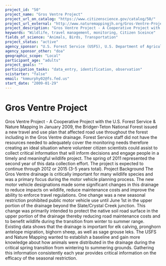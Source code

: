 ```yaml
---
project_id: "50"
project_name: "Gros Ventre Project"
project_url_on_catalog: "https://www.citizenscience.gov/catalog/50/"
project_url_external: "http://www.naturemappingjh.org/Gros-Ventre-Project.aspx"
project_description: "Gros Ventre Project - A Cooperative Project with the U.S. Forest Service &amp; Nature Mapping In January 2009, the Bridger-Teton National Forest issued a new travel and use plan that affected road use throughout the forest including in the Gros Ventre drainage. Forest Service staff did not have the resources needed to adequately cover the monitoring needs therefore creating an ideal situation where volunteer citizen scientists could assist to collect critical information that will inform decisions and engage people in a timely and meaningful wildlife project. The spring of 2011 represented the second year of this data collection effort. The project is expected to continue through 2012 or 2015 (3-5 years total). Project Background The Gros Ventre drainage is critically important for many wildlife species and was a primary focus during the motor vehicle planning process. The new motor vehicle designations made some significant changes in this drainage to reduce impacts on wildlife, reduce maintenance costs and improve the ability to enforce travel regulations.  One change was a new seasonal restriction prohibited public motor vehicle use until June 1st in the upper portion of the drainage beyond the Slate/Crystal Creek junction. This change was primarily intended to protect the native soil road surface in the upper portion of the drainage thereby reducing road maintenance costs and to benefit wildlife during the transition from winter to summer range. Existing data shows that the drainage is important for elk calving, pronghorn antelope migration, bighorn sheep, as well as sage grouse leks. The USFS and Nature Mapping wanted to establish a baseline and gain more knowledge about how animals were distributed in the drainage during the critical spring transition from wintering to summering grounds. Gathering this information consistently each year provides critical information on the efficacy of the seasonal restriction."
keywords: "Wildlife, travel management, monitoring, Citizen Sceince"
fields_of_science: "Animals, Birds, Transportation"
project_status: "active"
agency_sponsor: "U.S. Forest Service (USFS), U.S. Department of Agriculture"
agency_sponsor_other: "doa"
geographic_scope: "Local"
participant_age: "adults"
project_goals: ""
participation_tasks: "data_entry, identification, observation"
scistarter: "false"
email: "kmmurphy02@fs.fed.us"
start_date: "2009-01-29"
---
```


# Gros Ventre Project

Gros Ventre Project - A Cooperative Project with the U.S. Forest Service &amp; Nature Mapping In January 2009, the Bridger-Teton National Forest issued a new travel and use plan that affected road use throughout the forest including in the Gros Ventre drainage. Forest Service staff did not have the resources needed to adequately cover the monitoring needs therefore creating an ideal situation where volunteer citizen scientists could assist to collect critical information that will inform decisions and engage people in a timely and meaningful wildlife project. The spring of 2011 represented the second year of this data collection effort. The project is expected to continue through 2012 or 2015 (3-5 years total). Project Background The Gros Ventre drainage is critically important for many wildlife species and was a primary focus during the motor vehicle planning process. The new motor vehicle designations made some significant changes in this drainage to reduce impacts on wildlife, reduce maintenance costs and improve the ability to enforce travel regulations.  One change was a new seasonal restriction prohibited public motor vehicle use until June 1st in the upper portion of the drainage beyond the Slate/Crystal Creek junction. This change was primarily intended to protect the native soil road surface in the upper portion of the drainage thereby reducing road maintenance costs and to benefit wildlife during the transition from winter to summer range. Existing data shows that the drainage is important for elk calving, pronghorn antelope migration, bighorn sheep, as well as sage grouse leks. The USFS and Nature Mapping wanted to establish a baseline and gain more knowledge about how animals were distributed in the drainage during the critical spring transition from wintering to summering grounds. Gathering this information consistently each year provides critical information on the efficacy of the seasonal restriction.
